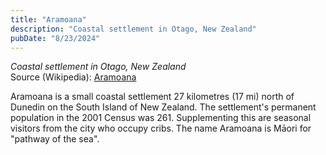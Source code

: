 ```yaml
---
title: "Aramoana"
description: "Coastal settlement in Otago, New Zealand"
pubDate: "8/23/2024"
---
```


*Coastal settlement in Otago, New Zealand*  
Source (Wikipedia): [Aramoana][1]

Aramoana is a small coastal settlement 27 kilometres (17 mi) north of Dunedin on the South Island of New Zealand. The settlement's permanent population in the 2001 Census was 261. Supplementing this are seasonal visitors from the city who occupy cribs. The name Aramoana is Māori for "pathway of the sea".

[1]: https://en.wikipedia.org/wiki/Aramoana
